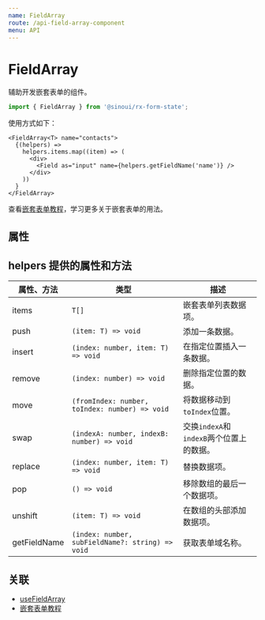 ```yaml
---
name: FieldArray
route: /api-field-array-component
menu: API
---
```



# FieldArray

辅助开发嵌套表单的组件。

```ts
import { FieldArray } from '@sinoui/rx-form-state';
```

使用方式如下：

```tsx
<FieldArray<T> name="contacts">
  {(helpers) =>
    helpers.items.map((item) => (
      <div>
        <Field as="input" name={helpers.getFieldName('name')} />
      </div>
    ))
  }
</FieldArray>
```

查看[嵌套表单教程](nest-form)，学习更多关于嵌套表单的用法。

## 属性

<Props of={FieldArray} />

## helpers 提供的属性和方法

| 属性、方法   | 类型                                             | 描述                                     |
| ------------ | ------------------------------------------------ | ---------------------------------------- |
| items        | `T[]`                                            | 嵌套表单列表数据项。                     |
| push         | `(item: T) => void`                              | 添加一条数据。                           |
| insert       | `(index: number, item: T) => void`               | 在指定位置插入一条数据。                 |
| remove       | `(index: number) => void`                        | 删除指定位置的数据。                     |
| move         | `(fromIndex: number, toIndex: number) => void`   | 将数据移动到`toIndex`位置。              |
| swap         | `(indexA: number, indexB: number) => void`       | 交换`indexA`和`indexB`两个位置上的数据。 |
| replace      | `(index: number, item: T) => void`               | 替换数据项。                             |
| pop          | `() => void`                                     | 移除数组的最后一个数据项。               |
| unshift      | `(item: T) => void`                              | 在数组的头部添加数据项。                 |
| getFieldName | `(index: number, subFieldName?: string) => void` | 获取表单域名称。                         |

## 关联

- [useFieldArray](api-use-field-array)
- [嵌套表单教程](nest-form)
